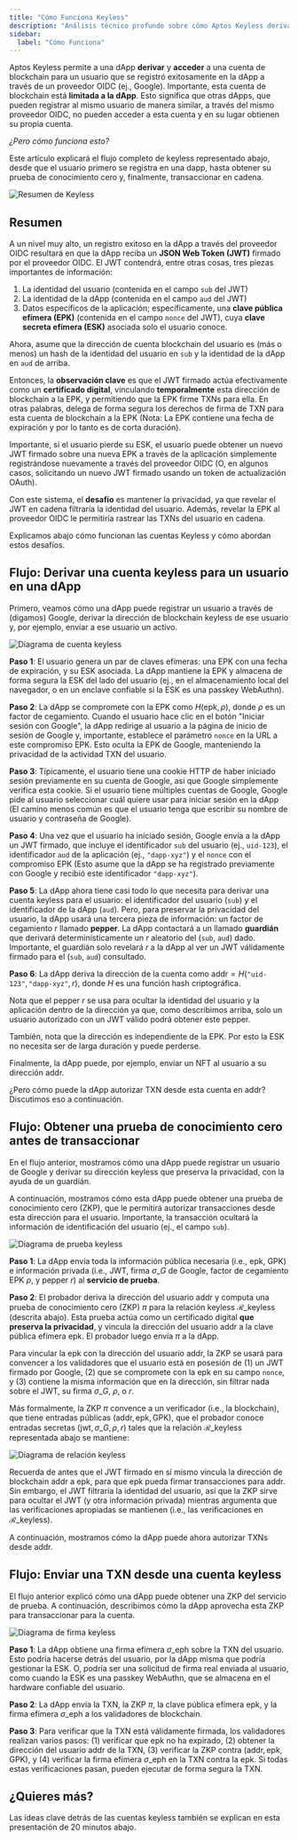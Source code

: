 ```yaml
---
title: "Cómo Funciona Keyless"
description: "Análisis técnico profundo sobre cómo Aptos Keyless deriva y accede a cuentas de blockchain usando autenticación de proveedores OIDC."
sidebar:
  label: "Cómo Funciona"
---
```



Aptos Keyless permite a una dApp **derivar** y **acceder** a una cuenta de blockchain para un usuario que se registró exitosamente en la dApp a través de un proveedor OIDC (ej., Google). Importante, esta cuenta de blockchain está **limitada a la dApp**. Esto significa que otras dApps, que pueden registrar al mismo usuario de manera similar, a través del mismo proveedor OIDC, no pueden acceder a esta cuenta y en su lugar obtienen su propia cuenta.

_¿Pero cómo funciona esto?_

Este artículo explicará el flujo completo de keyless representado abajo, desde que el usuario primero se registra en una dapp, hasta obtener su prueba de conocimiento cero y, finalmente, transaccionar en cadena.

![Resumen de Keyless](~/images/aptos-keyless/keyless-overview.png "Resumen de Keyless")

## Resumen

A un nivel muy alto, un registro exitoso en la dApp a través del proveedor OIDC resultará en que la dApp reciba un **JSON Web Token (JWT)** firmado por el proveedor OIDC. El JWT contendrá, entre otras cosas, tres piezas importantes de información:

1. La identidad del usuario (contenida en el campo `sub` del JWT)
2. La identidad de la dApp (contenida en el campo `aud` del JWT)
3. Datos específicos de la aplicación; específicamente, una **clave pública efímera (EPK)** (contenida en el campo `nonce` del JWT), cuya **clave secreta efímera (ESK)** asociada solo el usuario conoce.

Ahora, asume que la dirección de cuenta blockchain del usuario es (más o menos) un hash de la identidad del usuario en `sub` y la identidad de la dApp en `aud` de arriba.

Entonces, la **observación clave** es que el JWT firmado actúa efectivamente como un **certificado digital**, vinculando **temporalmente** esta dirección de blockchain a la EPK, y permitiendo que la EPK firme TXNs para ella. En otras palabras, delega de forma segura los derechos de firma de TXN para esta cuenta de blockchain a la EPK (Nota: La EPK contiene una fecha de expiración y por lo tanto es de corta duración).

Importante, si el usuario pierde su ESK, el usuario puede obtener un nuevo JWT firmado sobre una nueva EPK a través de la aplicación simplemente registrándose nuevamente a través del proveedor OIDC (O, en algunos casos, solicitando un nuevo JWT firmado usando un token de actualización OAuth).

Con este sistema, el **desafío** es mantener la privacidad, ya que revelar el JWT en cadena filtraría la identidad del usuario. Además, revelar la EPK al proveedor OIDC le permitiría rastrear las TXNs del usuario en cadena.

Explicamos abajo cómo funcionan las cuentas Keyless y cómo abordan estos desafíos.

## Flujo: Derivar una cuenta keyless para un usuario en una dApp

Primero, veamos cómo una dApp puede registrar un usuario a través de (digamos) Google, derivar la dirección de blockchain keyless de ese usuario y, por ejemplo, enviar a ese usuario un activo.

![Diagrama de cuenta keyless](~/images/aptos-keyless/keyless-account.png "Diagrama de cuenta keyless")

**Paso 1**: El usuario genera un par de claves efímeras: una EPK con una fecha de expiración, y su ESK asociada. La dApp mantiene la EPK y almacena de forma segura la ESK del lado del usuario (ej., en el almacenamiento local del navegador, o en un enclave confiable si la ESK es una passkey WebAuthn).

**Paso 2**: La dApp se compromete con la EPK como $H(\mathsf{epk}, \rho)$, donde $\rho$ es un factor de cegamiento. Cuando el usuario hace clic en el botón "Iniciar sesión con Google", la dApp redirige al usuario a la página de inicio de sesión de Google y, importante, establece el parámetro `nonce` en la URL a este compromiso EPK. Esto oculta la EPK de Google, manteniendo la privacidad de la actividad TXN del usuario.

**Paso 3**: Típicamente, el usuario tiene una cookie HTTP de haber iniciado sesión previamente en su cuenta de Google, así que Google simplemente verifica esta cookie. Si el usuario tiene múltiples cuentas de Google, Google pide al usuario seleccionar cuál quiere usar para iniciar sesión en la dApp (El camino menos común es que el usuario tenga que escribir su nombre de usuario y contraseña de Google).

**Paso 4**: Una vez que el usuario ha iniciado sesión, Google envía a la dApp un JWT firmado, que incluye el identificador `sub` del usuario (ej., `uid-123`), el identificador `aud` de la aplicación (ej., `"dapp-xyz"`) y el `nonce` con el compromiso EPK (Esto asume que la dApp se ha registrado previamente con Google y recibió este identificador `"dapp-xyz"`).

**Paso 5**: La dApp ahora tiene casi todo lo que necesita para derivar una cuenta keyless para el usuario: el identificador del usuario (`sub`) y el identificador de la dApp (`aud`). Pero, para preservar la privacidad del usuario, la dApp usará una tercera pieza de información: un factor de cegamiento $r$ llamado **pepper**. La dApp contactará a un llamado **guardián** que derivará determinísticamente un $r$ aleatorio del (`sub`, `aud`) dado. Importante, el guardián solo revelará $r$ a la dApp al ver un JWT válidamente firmado para el (`sub`, `aud`) consultado.

**Paso 6**: La dApp deriva la dirección de la cuenta como $\mathsf{addr} = H(\texttt{"uid-123"}, \texttt{"dapp-xyz"}, r)$, donde $H$ es una función hash criptográfica.

Nota que el pepper $r$ se usa para ocultar la identidad del usuario y la aplicación dentro de la dirección ya que, como describimos arriba, solo un usuario autorizado con un JWT válido podrá obtener este pepper.

También, nota que la dirección es independiente de la EPK. Por esto la ESK no necesita ser de larga duración y puede perderse.

Finalmente, la dApp puede, por ejemplo, enviar un NFT al usuario a su dirección $\mathsf{addr}$.

¿Pero cómo puede la dApp autorizar TXN desde esta cuenta en $\mathsf{addr}$? Discutimos eso a continuación.

## Flujo: Obtener una prueba de conocimiento cero antes de transaccionar

En el flujo anterior, mostramos cómo una dApp puede registrar un usuario de Google y derivar su dirección keyless que preserva la privacidad, con la ayuda de un guardián.

A continuación, mostramos cómo esta dApp puede obtener una prueba de conocimiento cero (ZKP), que le permitirá autorizar transacciones desde esta dirección para el usuario. Importante, la transacción ocultará la información de identificación del usuario (ej., el campo `sub`).

![Diagrama de prueba keyless](~/images/aptos-keyless/keyless-proof.png "Diagrama de prueba keyless")

**Paso 1**: La dApp envía toda la información pública necesaria (i.e., $\mathsf{epk}$, $\mathsf{GPK}$) e información privada (i.e., JWT, firma $\sigma\_G$ de Google, factor de cegamiento EPK $\rho$, y pepper $r$) al **servicio de prueba**.

**Paso 2**: El probador deriva la dirección del usuario $\mathsf{addr}$ y computa una prueba de conocimiento cero (ZKP) $\pi$ para la relación keyless $\mathcal{R}\_\mathsf{keyless}$ (descrita abajo). Esta prueba actúa como un certificado digital **que preserva la privacidad**, y vincula la dirección del usuario $\mathsf{addr}$ a la clave pública efímera $\mathsf{epk}$. El probador luego envía $\pi$ a la dApp.

Para vincular la $\mathsf{epk}$ con la dirección del usuario $\mathsf{addr}$, la ZKP se usará para convencer a los validadores que el usuario está en posesión de (1) un JWT firmado por Google, (2) que se compromete con la $\mathsf{epk}$ en su campo `nonce`, y (3) contiene la misma información que en la dirección, sin filtrar nada sobre el JWT, su firma $\sigma\_G$, $\rho$, o $r$.

Más formalmente, la ZKP $\pi$ convence a un verificador (i.e., la blockchain), que tiene entradas públicas $(\mathsf{addr}, \mathsf{epk}, \mathsf{GPK})$, que el probador conoce entradas secretas $(\mathsf{jwt}, \sigma\_G, \rho, r)$ tales que la relación $\mathcal{R}\_\mathsf{keyless}$ representada abajo se mantiene:

![Diagrama de relación keyless](~/images/aptos-keyless/keyless_relation.png "Diagrama de relación keyless")

Recuerda de antes que el JWT firmado en sí mismo vincula la dirección de blockchain $\mathsf{addr}$ a $\mathsf{epk}$, para que $\mathsf{epk}$ pueda firmar transacciones para $\mathsf{addr}$. Sin embargo, el JWT filtraría la identidad del usuario, así que la ZKP sirve para ocultar el JWT (y otra información privada) mientras argumenta que las verificaciones apropiadas se mantienen (i.e., las verificaciones en $\mathcal{R}\_\mathsf{keyless}$).

A continuación, mostramos cómo la dApp puede ahora autorizar TXNs desde $\mathsf{addr}$.

## Flujo: Enviar una TXN desde una cuenta keyless

El flujo anterior explicó cómo una dApp puede obtener una ZKP del servicio de prueba. A continuación, describimos cómo la dApp aprovecha esta ZKP para transaccionar para la cuenta.

![Diagrama de firma keyless](~/images/aptos-keyless/keyless-signing.png "Diagrama de firma keyless")

**Paso 1**: La dApp obtiene una firma efímera $\sigma\_\mathsf{eph}$ sobre la TXN del usuario. Esto podría hacerse detrás del usuario, por la dApp misma que podría gestionar la ESK. O, podría ser una solicitud de firma real enviada al usuario, como cuando la ESK es una passkey WebAuthn, que se almacena en el hardware confiable del usuario.

**Paso 2**: La dApp envía la TXN, la ZKP $\pi$, la clave pública efímera $\mathsf{epk}$, y la firma efímera $\sigma\_\mathsf{eph}$ a los validadores de blockchain.

**Paso 3**: Para verificar que la TXN está válidamente firmada, los validadores realizan varios pasos: (1) verificar que $\mathsf{epk}$ no ha expirado, (2) obtener la dirección del usuario $\mathsf{addr}$ de la TXN, (3) verificar la ZKP contra $(\mathsf{addr}, \mathsf{epk}, \mathsf{GPK})$, y (4) verificar la firma efímera $\sigma\_\mathsf{eph}$ en la TXN contra la $\mathsf{epk}$. Si todas estas verificaciones pasan, pueden ejecutar de forma segura la TXN.

## ¿Quieres más?

Las ideas clave detrás de las cuentas keyless también se explican en esta presentación de 20 minutos abajo.<br />

<YouTube title="Presentación Keyless" id="sKqeGR4BoI0" />
